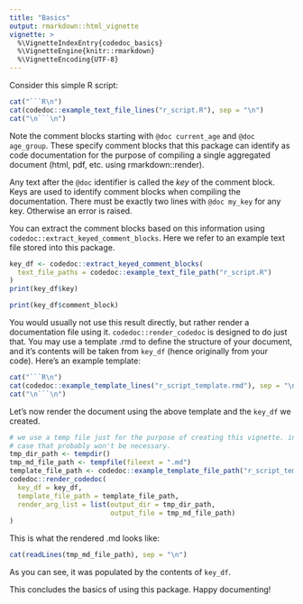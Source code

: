 ```yaml
---
title: "Basics"
output: rmarkdown::html_vignette
vignette: >
  %\VignetteIndexEntry{codedoc_basics}
  %\VignetteEngine{knitr::rmarkdown}
  %\VignetteEncoding{UTF-8}
---
```


Consider this simple R script:

```r
cat("```R\n")
cat(codedoc::example_text_file_lines("r_script.R"), sep = "\n")
cat("\n```\n")
```

Note the comment blocks starting with `@doc current_age` and `@doc age_group`.
These specify comment blocks that this package can identify as code 
documentation for the purpose of compiling a single aggregated document
(html, pdf, etc. using rmarkdown::render).

Any text after the `@doc` identifier is called the *key* of the comment block.
Keys are used to identify comment blocks when compiling the documentation.
There must be exactly two lines with `@doc my_key` for any key. Otherwise
an error is raised.

You can extract the comment blocks based on this information using
`codedoc::extract_keyed_comment_blocks`. Here we refer to an example text
file stored into this package.

```r
key_df <- codedoc::extract_keyed_comment_blocks(
  text_file_paths = codedoc::example_text_file_path("r_script.R")
)
print(key_df$key)
```

```r
print(key_df$comment_block)
```

You would usually not use this result directly, but rather render a 
documentation file using it. `codedoc::render_codedoc` is designed to do just
that. You may use a template .rmd to define the structure of your document,
and it's contents will be taken from `key_df` (hence originally from your code).
Here's an example template:

```r
cat("```R\n")
cat(codedoc::example_template_lines("r_script_template.rmd"), sep = "\n")
cat("\n```\n")
```
Let's now render the document using the above template and the `key_df` 
we created.

```r
# we use a temp file just for the purpose of creating this vignette. in your
# case that probably won't be necessary.
tmp_dir_path <- tempdir()
tmp_md_file_path <- tempfile(fileext = ".md")
template_file_path <- codedoc::example_template_file_path("r_script_template.rmd")
codedoc::render_codedoc(
  key_df = key_df, 
  template_file_path = template_file_path,
  render_arg_list = list(output_dir = tmp_dir_path, 
                         output_file = tmp_md_file_path)
)

```

This is what the rendered .md looks like:

```r
cat(readLines(tmp_md_file_path), sep = "\n")
```


As you can see, it was populated by the contents of `key_df`.

This concludes the basics of using this package. Happy documenting!


